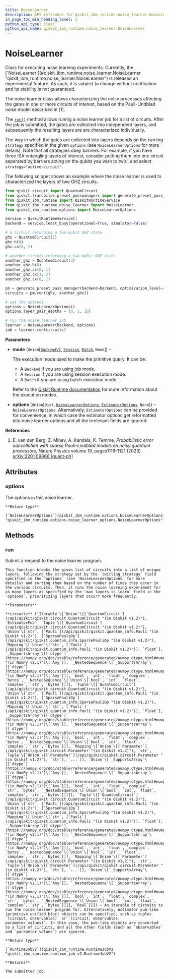 ```yaml
---
title: NoiseLearner
description: API reference for qiskit_ibm_runtime.noise_learner.NoiseLearner
in_page_toc_min_heading_level: 1
python_api_type: class
python_api_name: qiskit_ibm_runtime.noise_learner.NoiseLearner
---
```


# NoiseLearner

<Class id="qiskit_ibm_runtime.noise_learner.NoiseLearner" isDedicatedPage={true} github="https://github.com/Qiskit/qiskit-ibm-runtime/tree/stable/0.31/qiskit_ibm_runtime/noise_learner/noise_learner.py#L48-L269" signature="NoiseLearner(mode=None, options=None)" modifiers="class">
  Class for executing noise learning experiments.

  <Admonition title="Note" type="note">
    Currently, the [`NoiseLearner`](#qiskit_ibm_runtime.noise_learner.NoiseLearner "qiskit_ibm_runtime.noise_learner.NoiseLearner") is released an experimental feature. As such, it is subject to change without notification and its stability is not guaranteed.
  </Admonition>

  The noise learner class allows characterizing the noise processes affecting the gates in one or more circuits of interest, based on the Pauli-Lindblad noise model described in \[1].

  The [`run()`](#qiskit_ibm_runtime.noise_learner.NoiseLearner.run "qiskit_ibm_runtime.noise_learner.NoiseLearner.run") method allows runnig a noise learner job for a list of circuits. After the job is submitted, the gates are collected into independent layers, and subsequently the resulting layers are are characterized individually.

  The way in which the gates are collected into layers depends on the twirling `strategy` specified in the given `options` (see `NoiseLearnerOptions` for more details). Note that all strategies obey barriers. For example, if you have three ISA entangling layers of interest, consider putting them into one circuit separated by barriers acting on the qubits you wish to twirl, and select `strategy="active-circuit"`.

  The following snippet shows an example where the noise learner is used to characterized the layers of two GHZ circuits.

  ```python
  from qiskit.circuit import QuantumCircuit
  from qiskit.transpiler.preset_passmanagers import generate_preset_pass_manager
  from qiskit_ibm_runtime import QiskitRuntimeService
  from qiskit_ibm_runtime.noise_learner import NoiseLearner
  from qiskit_ibm_runtime.options import NoiseLearnerOptions

  service = QiskitRuntimeService()
  backend = service.least_busy(operational=True, simulator=False)

  # a circuit returning a two-qubit GHZ state
  ghz = QuantumCircuit(2)
  ghz.h(0)
  ghz.cx(0, 1)

  # another circuit returning a two-qubit GHZ state
  another_ghz = QuantumCircuit(3)
  another_ghz.h(0)
  another_ghz.cx(0, 1)
  another_ghz.cx(1, 2)
  another_ghz.cx(0, 1)

  pm = generate_preset_pass_manager(backend=backend, optimization_level=1)
  circuits = pm.run([ghz, another_ghz])

  # set the options
  options = NoiseLearnerOptions()
  options.layer_pair_depths = [0, 1, 10]

  # run the noise learner job
  learner = NoiseLearner(backend, options)
  job = learner.run(circuits)
  ```

  **Parameters**

  *   **mode** (`Union`\[[`BackendV2`](/api/qiskit/qiskit.providers.BackendV2 "(in Qiskit v1.2)"), [`Session`](qiskit_ibm_runtime.Session "qiskit_ibm_runtime.session.Session"), [`Batch`](qiskit_ibm_runtime.Batch "qiskit_ibm_runtime.batch.Batch"), `None`]) –

      The execution mode used to make the primitive query. It can be:

      *   A `Backend` if you are using job mode.
      *   A `Session` if you are using session execution mode.
      *   A `Batch` if you are using batch execution mode.

      Refer to the [Qiskit Runtime documentation](/guides/execution-modes) for more information about the execution modes.

  *   **options** (`Union`\[`Dict`, [`NoiseLearnerOptions`](qiskit_ibm_runtime.options.NoiseLearnerOptions "qiskit_ibm_runtime.options.noise_learner_options.NoiseLearnerOptions"), [`EstimatorOptions`](qiskit_ibm_runtime.options.EstimatorOptions "qiskit_ibm_runtime.options.estimator_options.EstimatorOptions"), `None`]) – `NoiseLearnerOptions`. Alternatively, `EstimatorOptions` can be provided for convenience, in which case the estimator options get reformatted into noise learner options and all the irrelevant fields are ignored.

  **References**

  1.  E. van den Berg, Z. Minev, A. Kandala, K. Temme, *Probabilistic error cancellation with sparse Pauli–Lindblad models on noisy quantum processors*, Nature Physics volume 19, pages1116–1121 (2023). [arXiv:2201.09866 \[quant-ph\]](https://arxiv.org/abs/2201.09866)

  ## Attributes

  ### options

  <Attribute id="qiskit_ibm_runtime.noise_learner.NoiseLearner.options">
    The options in this noise learner.

    **Return type**

    [`NoiseLearnerOptions`](qiskit_ibm_runtime.options.NoiseLearnerOptions "qiskit_ibm_runtime.options.noise_learner_options.NoiseLearnerOptions")
  </Attribute>

  ## Methods

  ### run

  <Function id="qiskit_ibm_runtime.noise_learner.NoiseLearner.run" github="https://github.com/Qiskit/qiskit-ibm-runtime/tree/stable/0.31/qiskit_ibm_runtime/noise_learner/noise_learner.py#L145-L217" signature="run(circuits)">
    Submit a request to the noise learner program.

    This function breaks the given list of circuits into a list of unique layers, following the strategy set by the `twirling_strategy` field specified in the `options` (see `NoiseLearnerOptions` for more details) and sorting them based on the number of times they occur in the various circuits. Then, it runs the noise learning experiment for as many layers as specified by the `max_layers_to_learn` field in the `options`, prioritizing layers that occurr more frequently.

    **Parameters**

    **circuits** (`Iterable`\[`Union`\[[`QuantumCircuit`](/api/qiskit/qiskit.circuit.QuantumCircuit "(in Qiskit v1.2)"), `EstimatorPub`, `Tuple`\[[`QuantumCircuit`](/api/qiskit/qiskit.circuit.QuantumCircuit "(in Qiskit v1.2)"), `Union`\[`str`, [`Pauli`](/api/qiskit/qiskit.quantum_info.Pauli "(in Qiskit v1.2)"), [`SparsePauliOp`](/api/qiskit/qiskit.quantum_info.SparsePauliOp "(in Qiskit v1.2)"), `Mapping`\[`Union`\[`str`, [`Pauli`](/api/qiskit/qiskit.quantum_info.Pauli "(in Qiskit v1.2)")], `float`], `_SupportsArray`\[[`dtype`](https://numpy.org/doc/stable/reference/generated/numpy.dtype.html#numpy.dtype "(in NumPy v2.1)")\[`Any`]], `_NestedSequence`\[`_SupportsArray`\[[`dtype`](https://numpy.org/doc/stable/reference/generated/numpy.dtype.html#numpy.dtype "(in NumPy v2.1)")\[`Any`]]], `bool`, `int`, `float`, `complex`, `bytes`, `_NestedSequence`\[`Union`\[`bool`, `int`, `float`, `complex`, `str`, `bytes`]]]], `Tuple`\[[`QuantumCircuit`](/api/qiskit/qiskit.circuit.QuantumCircuit "(in Qiskit v1.2)"), `Union`\[`str`, [`Pauli`](/api/qiskit/qiskit.quantum_info.Pauli "(in Qiskit v1.2)"), [`SparsePauliOp`](/api/qiskit/qiskit.quantum_info.SparsePauliOp "(in Qiskit v1.2)"), `Mapping`\[`Union`\[`str`, [`Pauli`](/api/qiskit/qiskit.quantum_info.Pauli "(in Qiskit v1.2)")], `float`], `_SupportsArray`\[[`dtype`](https://numpy.org/doc/stable/reference/generated/numpy.dtype.html#numpy.dtype "(in NumPy v2.1)")\[`Any`]], `_NestedSequence`\[`_SupportsArray`\[[`dtype`](https://numpy.org/doc/stable/reference/generated/numpy.dtype.html#numpy.dtype "(in NumPy v2.1)")\[`Any`]]], `bool`, `int`, `float`, `complex`, `bytes`, `_NestedSequence`\[`Union`\[`bool`, `int`, `float`, `complex`, `str`, `bytes`]]], `Mapping`\[`Union`\[[`Parameter`](/api/qiskit/qiskit.circuit.Parameter "(in Qiskit v1.2)"), `str`, `Tuple`\[`Union`\[[`Parameter`](/api/qiskit/qiskit.circuit.Parameter "(in Qiskit v1.2)"), `str`], `...`]], `Union`\[`_SupportsArray`\[[`dtype`](https://numpy.org/doc/stable/reference/generated/numpy.dtype.html#numpy.dtype "(in NumPy v2.1)")\[`Any`]], `_NestedSequence`\[`_SupportsArray`\[[`dtype`](https://numpy.org/doc/stable/reference/generated/numpy.dtype.html#numpy.dtype "(in NumPy v2.1)")\[`Any`]]], `bool`, `int`, `float`, `complex`, `str`, `bytes`, `_NestedSequence`\[`Union`\[`bool`, `int`, `float`, `complex`, `str`, `bytes`]]]]], `Tuple`\[[`QuantumCircuit`](/api/qiskit/qiskit.circuit.QuantumCircuit "(in Qiskit v1.2)"), `Union`\[`str`, [`Pauli`](/api/qiskit/qiskit.quantum_info.Pauli "(in Qiskit v1.2)"), [`SparsePauliOp`](/api/qiskit/qiskit.quantum_info.SparsePauliOp "(in Qiskit v1.2)"), `Mapping`\[`Union`\[`str`, [`Pauli`](/api/qiskit/qiskit.quantum_info.Pauli "(in Qiskit v1.2)")], `float`], `_SupportsArray`\[[`dtype`](https://numpy.org/doc/stable/reference/generated/numpy.dtype.html#numpy.dtype "(in NumPy v2.1)")\[`Any`]], `_NestedSequence`\[`_SupportsArray`\[[`dtype`](https://numpy.org/doc/stable/reference/generated/numpy.dtype.html#numpy.dtype "(in NumPy v2.1)")\[`Any`]]], `bool`, `int`, `float`, `complex`, `bytes`, `_NestedSequence`\[`Union`\[`bool`, `int`, `float`, `complex`, `str`, `bytes`]]], `Mapping`\[`Union`\[[`Parameter`](/api/qiskit/qiskit.circuit.Parameter "(in Qiskit v1.2)"), `str`, `Tuple`\[`Union`\[[`Parameter`](/api/qiskit/qiskit.circuit.Parameter "(in Qiskit v1.2)"), `str`], `...`]], `Union`\[`_SupportsArray`\[[`dtype`](https://numpy.org/doc/stable/reference/generated/numpy.dtype.html#numpy.dtype "(in NumPy v2.1)")\[`Any`]], `_NestedSequence`\[`_SupportsArray`\[[`dtype`](https://numpy.org/doc/stable/reference/generated/numpy.dtype.html#numpy.dtype "(in NumPy v2.1)")\[`Any`]]], `bool`, `int`, `float`, `complex`, `str`, `bytes`, `_NestedSequence`\[`Union`\[`bool`, `int`, `float`, `complex`, `str`, `bytes`]]]], `Real`]]]) – An iterable of circuits to run the noise learner program for. Alternatively, estimator pub-like (primitive unified bloc) objects can be specified, such as tuples `(circuit, observables)` or `(circuit, observables, parameter_values)`. In this case, the pub-like objects are converted to a list of circuits, and all the other fields (such as `observables` and `parameter_values`) are ignored.

    **Return type**

    [`RuntimeJobV2`](qiskit_ibm_runtime.RuntimeJobV2 "qiskit_ibm_runtime.runtime_job_v2.RuntimeJobV2")

    **Returns**

    The submitted job.
  </Function>
</Class>


